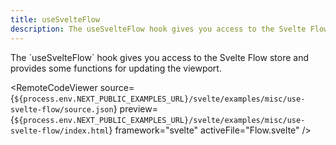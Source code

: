 ```yaml
---
title: useSvelteFlow
description: The useSvelteFlow hook gives you access to the Svelte Flow store and provides some functions for updating the viewport.
---
```



<ExampleLayout>
The `useSvelteFlow` hook gives you access to the Svelte Flow store and provides some functions for updating the viewport.

<RemoteCodeViewer
  source={`${process.env.NEXT_PUBLIC_EXAMPLES_URL}/svelte/examples/misc/use-svelte-flow/source.json`}
  preview={`${process.env.NEXT_PUBLIC_EXAMPLES_URL}/svelte/examples/misc/use-svelte-flow/index.html`}
  framework="svelte"
  activeFile="Flow.svelte"
/>

</ExampleLayout>

